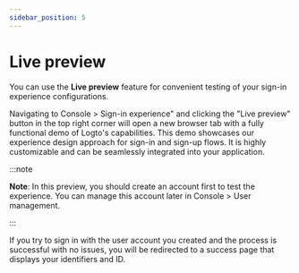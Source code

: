 ```yaml
---
sidebar_position: 5
---
```


# Live preview

You can use the **Live preview** feature for convenient testing of your sign-in experience configurations.

Navigating to <CloudLink to="/sign-in-experience">Console > Sign-in experience</CloudLink>" and clicking the "Live preview" button in the top right corner will open a new browser tab with a fully functional demo of Logto's capabilities. This demo showcases our experience design approach for sign-in and sign-up flows. It is highly customizable and can be seamlessly integrated into your application.

:::note

**Note**: In this preview, you should create an account first to test the experience. You can manage this account later in <CloudLink to="/user-management">Console > User management</CloudLink>.

:::

If you try to sign in with the user account you created and the process is successful with no issues, you will be redirected to a success page that displays your identifiers and ID.
